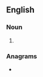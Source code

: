 {{also|cox|Cox|çox}}

==English==

===Noun===
{{en-noun|?}}

# {{acronym of|cyclooxygenase|lang=en}}

===Anagrams===
* {{l|en|CXO}}